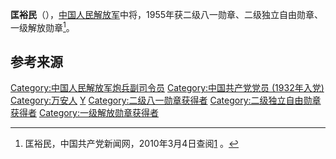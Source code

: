 {{noteTA
|1=zh:蒋介石;zh-hans:蒋介石;zh-hk:蒋介石;zh-tw:蒋中正;
|2=zh:斯大林;zh-hans:斯大林;zh-hk:史太林;zh-tw:史達林;
|3=zh:赫鲁晓夫;zh-hans:赫鲁晓夫;zh-hk:赫鲁曉夫;zh-tw:赫鲁雪夫;
|4=zh-cn:朝鲜战争; zh-sg:韩战; zh-tw:韓戰; zh-hk:韓戰;
}}
{{Infobox_officeholder
| name = 匡裕民
| image name = Kuang Yumin.jpg
| width = 200
| now = 
| period = 
| Sex =
| different name = 
| party = {{中国共产党}}（1932年入党）
| nationality = {{PRC}}
| Native place =
| date of birth = 1909年2月25日
| place of birth = {{QIN}}[[江西省|江西省]][[万安县|万安县]]上芫村
| date of death = {{death date and age|1977|4|9|1909|2|25}}
| place of death = {{PRC}}[[北京|北京]]
| religion = [[共产主义|共产主义]]
| spouse = 
| relatives = 
| educate = 
* 1957年，军事学院毕业
| past =
* 红军总部炮兵连连长、红3军团特科队队长、炮兵营营长
* 延安炮兵学校以炮兵团为基础组成后，任副校长
* 第四野战军炮兵司令员，中南军区炮兵司令员
* 人民解放军炮兵副司令员、顾问
* 东北军区炮兵司令员
| work =
}}

'''匡裕民'''（{{bd|1909年|2月25日|1977年|4月9日}}），[[中国人民解放军|中国人民解放军]]中将，1955年获二级八一勋章、二级独立自由勋章、一级解放勋章<ref name="官方">匡裕民，中国共产党新闻网，2010年3月4日查阅[http://dangshi.people.com.cn/GB/165617/165618/166491/167908/9975127.html] {{Wayback|url=http://dangshi.people.com.cn/GB/165617/165618/166491/167908/9975127.html |date=20160304083416 }}。</ref>。

== 参考来源 ==
{{reflist}}

{{中国军事人物小作品}}
{{中國人民解放軍開國中將}}
{{DEFAULTSORT:K}}
[[Category:中国人民解放军炮兵副司令员|Category:中国人民解放军炮兵副司令员]]
[[Category:中国共产党党员_(1932年入党)|Category:中国共产党党员 (1932年入党)]]
[[Category:万安人|Category:万安人]]
[[Category:匡姓|Y]]
[[Category:二级八一勋章获得者|Category:二级八一勋章获得者]]
[[Category:二级独立自由勋章获得者|Category:二级独立自由勋章获得者]]
[[Category:一级解放勋章获得者|Category:一级解放勋章获得者]]